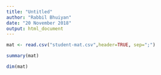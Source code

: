```yaml
---
title: "Untitled"
author: "Rabbil Bhuiyan"
date: "20 November 2018"
output: html_document
---
```

```r



mat <- read.csv("student-mat.csv",header=TRUE, sep=";")

summary(mat)

dim(mat)





```



